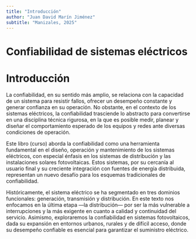 ```yaml
---
title: "Introducción"
author: "Juan David Marín Jiménez"
subtitle: "Manizales, 2025"
---
```



# Confiabilidad de sistemas eléctricos

# Introducción

La confiabilidad, en su sentido más amplio, se relaciona con la capacidad de un sistema para resistir fallos, ofrecer un desempeño constante y generar confianza en su operación. No obstante, en el contexto de los sistemas eléctricos, la confiabilidad trasciende lo abstracto para convertirse en una disciplina técnica rigurosa, en la que es posible medir, planear y diseñar el comportamiento esperado de los equipos y redes ante diversas condiciones de operación.

Este libro (curso) aborda la confiabilidad como una herramienta fundamental en el diseño, operación y mantenimiento de los sistemas eléctricos, con especial énfasis en los sistemas de distribución y las instalaciones solares fotovoltaicas. Estos sistemas, por su cercanía al usuario final y su creciente integración con fuentes de energía distribuida, representan un nuevo desafío para los esquemas tradicionales de confiabilidad.

Históricamente, el sistema eléctrico se ha segmentado en tres dominios funcionales: generación, transmisión y distribución. En este texto nos enfocamos en la última etapa —la distribución— por ser la más vulnerable a interrupciones y la más exigente en cuanto a calidad y continuidad del servicio. Asimismo, exploraremos la confiabilidad en sistemas fotovoltaicos, dada su expansión en entornos urbanos, rurales y de difícil acceso, donde su desempeño confiable es esencial para garantizar el suministro eléctrico.
 

 